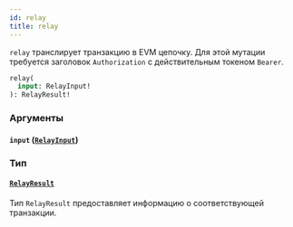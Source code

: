 ```yaml
---
id: relay
title: relay
---
```



`relay` транслирует транзакцию в EVM цепочку. Для этой мутации требуется заголовок `Authorization` с действительным токеном `Bearer`.

```graphql
relay(
  input: RelayInput!
): RelayResult!
```


### Аргументы

#### `input` ([`RelayInput`](/reference/inputs/relay-input))




### Тип

#### [`RelayResult`](/reference/objects/relay-result) 

Тип `RelayResult` предоставляет информацию о соответствующей транзакции.




